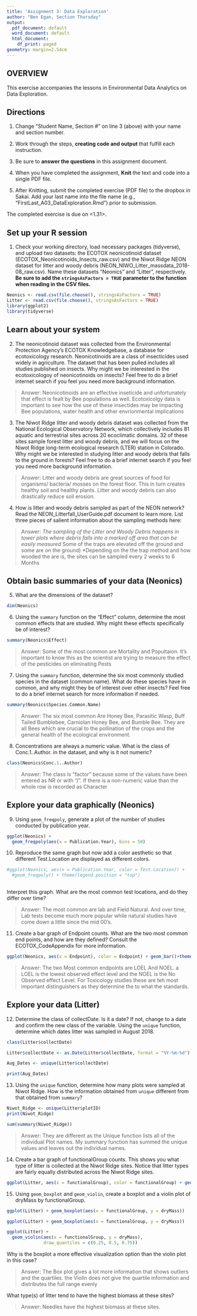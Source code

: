 ```yaml
---
title: 'Assignment 3: Data Exploration'
author: "Ben Egan, Section Thursday"
output:
  pdf_document: default
  word_document: default
  html_document:
    df_print: paged
geometry: margin=2.54cm
---
```


## OVERVIEW

This exercise accompanies the lessons in Environmental Data Analytics on Data Exploration. 

## Directions
1. Change "Student Name, Section #" on line 3 (above) with your name and section number.

2. Work through the steps, **creating code and output** that fulfill each instruction.

3. Be sure to **answer the questions** in this assignment document.

4. When you have completed the assignment, **Knit** the text and code into a single PDF file.
5. After Knitting, submit the completed exercise (PDF file) to the dropbox in Sakai. Add your last name into the file name (e.g., "FirstLast_A03_DataExploration.Rmd") prior to submission.

The completed exercise is due on <1.31>.


## Set up your R session

1. Check your working directory, load necessary packages (tidyverse), and upload two datasets: the ECOTOX neonicotinoid dataset (ECOTOX_Neonicotinoids_Insects_raw.csv) and the Niwot Ridge NEON dataset for litter and woody debris (NEON_NIWO_Litter_massdata_2018-08_raw.csv). Name these datasets "Neonics" and "Litter", respectively. **Be sure to add the `stringsAsFactors = TRUE` parameter to the function when reading in the CSV files.**
```r
Neonics <- read.csv(file.choose(), stringsAsFactors = TRUE)
Litter <- read.csv(file.choose(), stringsAsFactors = TRUE)
library(ggplot2)
library(tidyverse)

```

## Learn about your system

2. The neonicotinoid dataset was collected from the Environmental Protection Agency's ECOTOX Knowledgebase, a database for ecotoxicology research. Neonicotinoids are a class of insecticides used widely in agriculture. The dataset that has been pulled includes all studies published on insects. Why might we be interested in the ecotoxicologoy of neonicotinoids on insects? Feel free to do a brief internet search if you feel you need more background information. 

> Answer: Neonicotinoids are an effective inseticide and unfortunately that effect is fealt by Bee populations as well. Ecotoxicolgy data is important to see how the use of these insectides may be impacting Bee populations, water health and other envrionmental implications

3. The Niwot Ridge litter and woody debris dataset was collected from the National Ecological Observatory Network, which collectively includes 81 aquatic and terrestrial sites across 20 ecoclimatic domains. 32 of these sites sample forest litter and woody debris, and we will focus on the Niwot Ridge long-term ecological research (LTER) station in Colorado. Why might we be interested in studying litter and woody debris that falls to the ground in forests? Feel free to do a brief internet search if you feel you need more background information. 

> Answer: Litter and woody debris are great sources of food for organisms/ bacteria/ mosses on the forest floor. This in turn creates healthy soil and healthy plants. Litter and woody debris can also drastically reduce soil erosion.

4. How is litter and woody debris sampled as part of the NEON network? Read the NEON_Litterfall_UserGuide.pdf document to learn more. List three pieces of salient information about the sampling methods here: 

> Answer: 
*The sampling of the Litter and Woody Debris happens in tower plots where debris falls into a marked off area that can be easily measured
*Some of the traps are elevated off the ground and some are on the ground)
*Depending on the the trap method and how wooded the are is, the sites can be sampled every 2 weeks to  6 Months



## Obtain basic summaries of your data (Neonics)

5. What are the dimensions of the dataset?

```r
dim(Neonics)
```

6. Using the `summary` function on the "Effect" column, determine the most common effects that are studied. Why might these effects specifically be of interest?
```r
summary(Neonics$Effect)
```

> Answer: Some of the most common are Mortality and Popultaion. It's important to know this as the scientist are trying to measure the effect of the pesticides on eliminating Pests

7. Using the `summary` function, determine the six most commonly studied species in the dataset (common name). What do these species have in common, and why might they be of interest over other insects? Feel free to do a brief internet search for more information if needed.

```r
summary(Neonics$Species.Common.Name)
```

> Answer: The six most common Are Honey Bee, Parasitic Wasp, Buff Tailed Bumblebee, Carniolan Honey Bee, and Bumble Bee. They are all Bees which are crucial to the pollination of the crops and the general health of the ecological environment.
                               

8. Concentrations are always a numeric value. What is the class of Conc.1..Author. in the dataset, and why is it not numeric?

```r
class(Neonics$Conc.1..Author)
```

> Answer: The class is "factor" because some of the values have been entered as NR or with "/". If there is a non-numeric value than the whole row is recorded as Character



## Explore your data graphically (Neonics)

9. Using `geom_freqpoly`, generate a plot of the number of studies conducted by publication year. 
```r
ggplot(Neonics) +
  geom_freqpoly(aes(x = Publication.Year), bins = 50)

```

10. Reproduce the same graph but now add a color aesthetic so that different Test.Location are displayed as different colors.
```r
#ggplot(Neonics, aes(x = Publication.Year, color = Test.Location)) +
  #geom_freqpoly() + theme(legend.position = "top")
  
```

Interpret this graph. What are the most common test locations, and do they differ over time?

> Answer: The most common are lab and Field Natural. And over time, Lab tests become much more popular while natural studies have come down a little since the mid 00's.

11. Create a bar graph of Endpoint counts. What are the two most common end points, and how are they defined? Consult the ECOTOX_CodeAppendix for more information. 

```r
ggplot(Neonics, aes(x = Endpoint), color = Endpoint) + geom_bar()+theme(axis.text.x = element_text(angle =  90, vjust = .5, hjust = 1))

```

> Answer: 
>The two Most common endpoints are LOEL And NOEL. a LOEL is the lowest observed effect level and the NOEL is the No Observed effect Level. For Toxicology studies these are teh most important distinguishers as they determine the to what the standards.

## Explore your data (Litter)

12. Determine the class of collectDate. Is it a date? If not, change to a date and confirm the new class of the variable. Using the `unique` function, determine which dates litter was sampled in August 2018. 
```r
class(Litter$collectDate)

Litter$collectDate <- as.Date(Litter$collectDate, format = "%Y-%m-%d")

Aug_Dates <- unique(Litter$collectDate)

print(Aug_Dates)

```

13. Using the `unique` function, determine how many plots were sampled at Niwot Ridge. How is the information obtained from `unique` different from that obtained from `summary`?

```r
Niwot_Ridge <- unique(Litter$plotID)
print(Niwot_Ridge)

sum(summary(Niwot_Ridge))
```

> Answer: They are different as the Unique function lists all of the individual Plot names. My summary function has summed the unique values and leaves out the individual names.

14. Create a bar graph of functionalGroup counts. This shows you what type of litter is collected at the Niwot Ridge sites. Notice that litter types are fairly equally distributed across the Niwot Ridge sites.
```r
ggplot(Litter, aes(x = functionalGroup), color = functionalGroup) + geom_bar()
```

15. Using `geom_boxplot` and `geom_violin`, create a boxplot and a violin plot of dryMass by functionalGroup. 
```r
ggplot(Litter) + geom_boxplot(aes(x = functionalGroup, y = dryMass))

ggplot(Litter) + geom_boxplot(aes(x = functionalGroup, y = dryMass))

ggplot(Litter) +
  geom_violin(aes(x = functionalGroup, y = dryMass), 
              draw_quantiles = c(0.25, 0.5, 0.75))
```

Why is the boxplot a more effective visualization option than the violin plot in this case?

> Answer: The Box plot gives a lot more information that shows outliers and the quartiles. the Violin does not give the quartile information and distributes the full range evenly

What type(s) of litter tend to have the highest biomass at these sites? 

> Answer: Needles have the highest biomass at these sites.